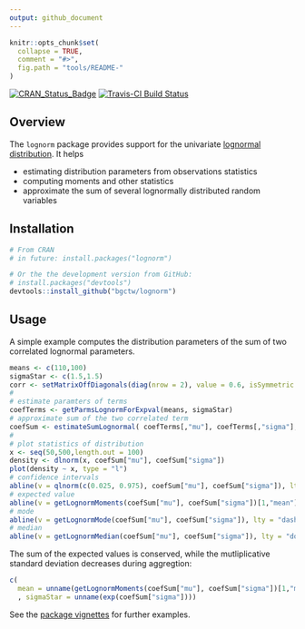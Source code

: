 ```yaml
---
output: github_document
---
```


<!-- 
README.md is generated from README.Rmd. Please edit that file
rmarkdown::render("README.Rmd") 
-->


```r
knitr::opts_chunk$set(
  collapse = TRUE,
  comment = "#>",
  fig.path = "tools/README-"
)
```

[![CRAN_Status_Badge](http://www.r-pkg.org/badges/version/lognorm)](http://cran.r-project.org/package=lognorm)
[![Travis-CI Build Status](https://travis-ci.org/bgctw/lognorm.svg?branch=master)](https://travis-ci.org/bgctw/lognorm)


## Overview

The `lognorm` package provides support for the univariate
[lognormal
distribution](https://en.wikipedia.org/wiki/Log-normal_distribution). 
It helps 

- estimating distribution parameters from observations statistics
- computing moments and other statistics
- approximate the sum of several lognormally distributed random variables

## Installation

```r
# From CRAN
# in future: install.packages("lognorm")

# Or the the development version from GitHub:
# install.packages("devtools")
devtools::install_github("bgctw/lognorm")
```

## Usage

A simple example computes the distribution parameters of the sum of 
two correlated lognormal parameters.
 
```r
means <- c(110,100)
sigmaStar <- c(1.5,1.5)
corr <- setMatrixOffDiagonals(diag(nrow = 2), value = 0.6, isSymmetric = TRUE)
#
# estimate paramters of terms 
coefTerms <- getParmsLognormForExpval(means, sigmaStar)
# approximate sum of the two correlated term
coefSum <- estimateSumLognormal( coefTerms[,"mu"], coefTerms[,"sigma"], corr = corr )
#
# plot statistics of distribution 
x <- seq(50,500,length.out = 100)
density <- dlnorm(x, coefSum["mu"], coefSum["sigma"])
plot(density ~ x, type = "l")
# confidence intervals
abline(v = qlnorm(c(0.025, 0.975), coefSum["mu"], coefSum["sigma"]), lty = "dotted")
# expected value
abline(v = getLognormMoments(coefSum["mu"], coefSum["sigma"])[1,"mean"])
# mode
abline(v = getLognormMode(coefSum["mu"], coefSum["sigma"]), lty = "dashed")
# median
abline(v = getLognormMedian(coefSum["mu"], coefSum["sigma"]), lty = "dotdash")
```

The sum of the expected values is conserved, while the mutliplicative standard 
deviation decreases during aggregtion:

```r
c( 
  mean = unname(getLognormMoments(coefSum["mu"], coefSum["sigma"])[1,"mean"])
  , sigmaStar = unname(exp(coefSum["sigma"])))
```

See the [package vignettes](https://github.com/bgctw/lognorm/tree/master/vignettes) for further examples.
